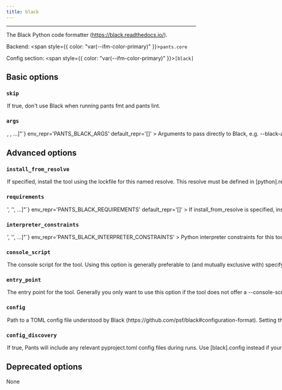 ```yaml
---
title: black
---
```



---

The Black Python code formatter (https://black.readthedocs.io/).

Backend: <span style={{ color: "var(--ifm-color-primary)" }}>`pants.core`</span>

Config section: <span style={{ color: "var(--ifm-color-primary)" }}>`[black]`</span>

## Basic options

<span className={styles.options}>

### `skip`

<Option
  cli_repr='--[no-]black-skip'
  env_repr='PANTS_BLACK_SKIP'
  default_repr='False'
>
  

If true, don't use Black when running `pants fmt` and `pants lint`.

</Option>


### `args`

<Option
  cli_repr={`--black-args="[<shell_str>, <shell_str>, ...]"`}
  env_repr='PANTS_BLACK_ARGS'
  default_repr='[]'
>
  

Arguments to pass directly to Black, e.g. `--black-args='--target-version=py37 --quiet'`.

</Option>


## Advanced options

### `install_from_resolve`

<Option
  cli_repr='--black-install-from-resolve=<str>'
  env_repr='PANTS_BLACK_INSTALL_FROM_RESOLVE'
  default_repr='None'
>
  

If specified, install the tool using the lockfile for this named resolve.

This resolve must be defined in `[python].resolves`, as described in [Third-party dependencies](doc\:python-third-party-dependencies#user-lockfiles).

The resolve's entire lockfile will be installed, unless specific requirements are listed via the `requirements` option, in which case only those requirements will be installed. This is useful if you don't want to invalidate the tool's outputs when the resolve incurs changes to unrelated requirements.

If unspecified, and the `lockfile` option is unset, the tool will be installed using the default lockfile shipped with Pants.

If unspecified, and the `lockfile` option is set, the tool will use the custom `black` "tool lockfile" generated from the `version` and `extra_requirements` options. But note that this mechanism is deprecated.

</Option>


### `requirements`

<Option
  cli_repr={`--black-requirements="['<str>', '<str>', ...]"`}
  env_repr='PANTS_BLACK_REQUIREMENTS'
  default_repr='[]'
>
  

If `install_from_resolve` is specified, install these requirements, at the versions provided by the specified resolve's lockfile.

Values can be pip-style requirements (e.g., `tool` or `tool==1.2.3` or `tool>=1.2.3`), or addresses of `python_requirement` targets (or targets that generate or depend on `python_requirement` targets).

The lockfile will be validated against the requirements - if a lockfile doesn't provide the requirement (at a suitable version, if the requirement specifies version constraints) Pants will error.

If unspecified, install the entire lockfile.

</Option>


### `interpreter_constraints`

<Option
  cli_repr={`--black-interpreter-constraints="['<str>', '<str>', ...]"`}
  env_repr='PANTS_BLACK_INTERPRETER_CONSTRAINTS'
>
  

Python interpreter constraints for this tool.

</Option>


### `console_script`

<Option
  cli_repr='--black-console-script=<str>'
  env_repr='PANTS_BLACK_CONSOLE_SCRIPT'
  default_repr='black'
>
  

The console script for the tool. Using this option is generally preferable to (and mutually exclusive with) specifying an `--entry-point` since console script names have a higher expectation of staying stable across releases of the tool. Usually, you will not want to change this from the default.

</Option>


### `entry_point`

<Option
  cli_repr='--black-entry-point=<str>'
  env_repr='PANTS_BLACK_ENTRY_POINT'
  default_repr='None'
>
  

The entry point for the tool. Generally you only want to use this option if the tool does not offer a `--console-script` (which this option is mutually exclusive with). Usually, you will not want to change this from the default.

</Option>


### `config`

<Option
  cli_repr='--black-config=<file_option>'
  env_repr='PANTS_BLACK_CONFIG'
  default_repr='None'
>
  

Path to a TOML config file understood by Black (https\://github.com/psf/black#configuration-format).

Setting this option will disable `[black].config_discovery`. Use this option if the config is located in a non-standard location.

</Option>


### `config_discovery`

<Option
  cli_repr='--[no-]black-config-discovery'
  env_repr='PANTS_BLACK_CONFIG_DISCOVERY'
  default_repr='True'
>
  

If true, Pants will include any relevant pyproject.toml config files during runs.

Use `[black].config` instead if your config is in a non-standard location.

</Option>


## Deprecated options

None

</span>